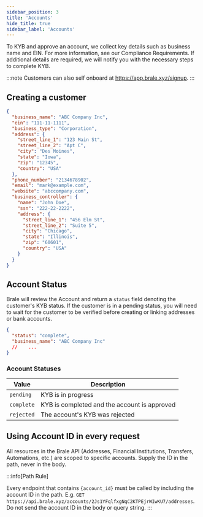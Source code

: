 ```yaml
---
sidebar_position: 3
title: 'Accounts'
hide_title: true
sidebar_label: 'Accounts'
---
```


<Intro
  heading="Accounts"
  subheading="Accounts represent your customers. When you register an account with Brale, we conduct KYB checks to ensure secure and compliant fund transfers between your customers' banks accounts and wallets."
/>

To KYB and approve an account, we collect key details such as business name and EIN. For more information, see our Compliance Requirements. If additional details are required, we will notify you with the necessary steps to complete KYB.

:::note
Customers can also self onboard at https://app.brale.xyz/signup.
:::

## Creating a customer

<HTTPMethod method="POST" endpoint="https://api.brale.xyz/accounts" />

```json title="Request"
{
  "business_name": "ABC Company Inc",
  "ein": "111-11-1111",
  "business_type": "Corporation",
  "address": {
    "street_line_1": "123 Main St",
    "street_line_2": "Apt C",
    "city": "Des Moines",
    "state": "Iowa",
    "zip": "12345",
    "country": "USA"
  },
  "phone_number": "2134678902",
  "email": "mark@example.com",
  "website": "abccompany.com",
  "business_controller": {
    "name": "John Doe",
    "ssn": "222-22-2222",
    "address": {
      "street_line_1": "456 Elm St",
      "street_line_2": "Suite 5",
      "city": "Chicago",
      "state": "Illinois",
      "zip": "60601",
      "country": "USA"
    }
  }
}
```

## Account Status

Brale will review the Account and return a `status` field denoting the customer's KYB status. If the customer is in a pending status, you will need to wait for the customer to be verified before creating or linking addresses or bank accounts.

<HTTPMethod method="GET" endpoint="https://api.brale.xyz/accounts/:id" />

```json title="Response"
{
  "status": "complete",
  "business_name": "ABC Company Inc"
  //	...
}
```

### Account Statuses

| Value      | Description                                  |
| ---------- | -------------------------------------------- |
| `pending`  | KYB is in progress                           |
| `complete` | KYB is completed and the account is approved |
| `rejected` | The account's KYB was rejected               |

## Using Account ID in every request

All resources in the Brale API (Addresses, Financial Institutions, Transfers, Automations, etc.) are scoped to specific accounts. Supply the ID in the path, never in the body.

:::info[Path Rule]

Every endpoint that contains `{account_id}` must be called by including the account ID in the path.
E.g. `GET https://api.brale.xyz/accounts/2Js1YFqlfxgNqC2KTPEjrWIwKU7/addresses`. Do not send the account ID in the body or query string.
:::
